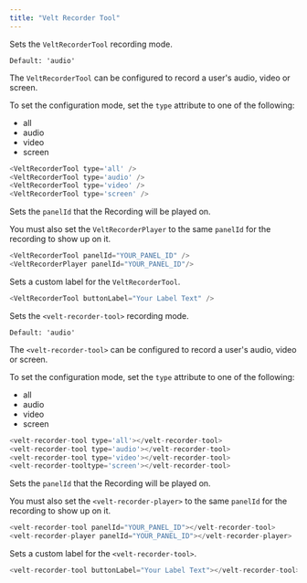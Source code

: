 ```yaml
---
title: "Velt Recorder Tool"
---
```



<Tabs>

<Tab title="React / Next.js">


<Steps>
<Step title="Recording Types">

Sets the `VeltRecorderTool` recording mode.

`Default: 'audio'`

The `VeltRecorderTool` can be configured to record a user's audio, video or screen.

To set the configuration mode, set the `type` attribute to one of the following:
 - all
 - audio 
 - video
 - screen

```js
<VeltRecorderTool type='all' />
<VeltRecorderTool type='audio' />
<VeltRecorderTool type='video' />
<VeltRecorderTool type='screen' />
```

</Step>

<Step title="Recorder Panel Id">

Sets the `panelId` that the Recording will be played on.

You must also set the `VeltRecorderPlayer` to the same `panelId` for the recording to show up on it.

```js
<VeltRecorderTool panelId="YOUR_PANEL_ID" />
<VeltRecorderPlayer panelId="YOUR_PANEL_ID"/>
```

</Step>

<Step title="Button Label">

Sets a custom label for the `VeltRecorderTool`.

```js
<VeltRecorderTool buttonLabel="Your Label Text" />
```

</Step>

</Steps>

</Tab>

<Tab title="HTML">


<Steps>
<Step title="Recording Types">

Sets the `<velt-recorder-tool>` recording mode.

`Default: 'audio'`

The `<velt-recorder-tool>` can be configured to record a user's audio, video or screen.

To set the configuration mode, set the `type` attribute to one of the following:
 - all
 - audio 
 - video
 - screen

```js
<velt-recorder-tool type='all'></velt-recorder-tool>
<velt-recorder-tool type='audio'></velt-recorder-tool>
<velt-recorder-tool type='video'></velt-recorder-tool>
<velt-recorder-tooltype='screen'></velt-recorder-tool>
```

</Step>

<Step title="Recorder Panel Id">

Sets the `panelId` that the Recording will be played on.

You must also set the `<velt-recorder-player>` to the same `panelId` for the recording to show up on it.

```js
<velt-recorder-tool panelId="YOUR_PANEL_ID"></velt-recorder-tool>
<velt-recorder-player panelId="YOUR_PANEL_ID"></velt-recorder-player>
```

</Step>

<Step title="Button Label">

Sets a custom label for the `<velt-recorder-tool>`.

```js
<velt-recorder-tool buttonLabel="Your Label Text"></velt-recorder-tool>
```

</Step>

</Steps>

</Tab>

</Tabs>

